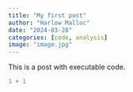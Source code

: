 ```yaml
---
title: "My first post"
author: "Harlow Malloc"
date: "2024-03-28"
categories: [code, analysis]
image: "image.jpg"
---
```


This is a post with executable code.

```r
1 + 1
```
